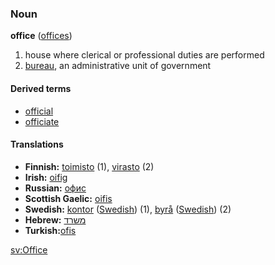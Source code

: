 ===Noun===
'''office''' ([[offices]])
#house where clerical or professional duties are performed
#[[bureau]], an administrative unit of government

====Derived terms====
*[[official]]
*[[officiate]]

====Translations====
*'''Finnish:''' [[toimisto]] (1), [[virasto]] (2)
*'''Irish:''' [[oifig]]
*'''Russian:''' [[офис]]
*'''Scottish Gaelic:''' [[oifis]]
*'''Swedish:''' [[kontor]] ([[:sv:kontor|Swedish]]) (1), [[byrå]] ([[:sv:byrå|Swedish]]) (2) 
*'''Hebrew:''' [[משרד]]
*'''Turkish:'''[[ofis]]


[[sv:Office]]